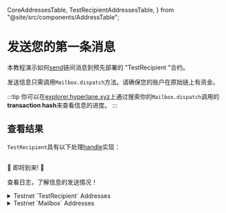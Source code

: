 
  CoreAddressesTable,
  TestRecipientAddressesTable,
} from "@site/src/components/AddressTable";

# 发送您的第一条消息

本教程演示如何[send](./reference/messaging/send.mdx)链间消息到预先部署的 "TestRecipient "合约。

<SimpleMessagingDiagram />

发送信息只需调用`Mailbox.dispatch`方法。请确保您的账户在原始链上有资金。

<MessageQuickstart />

:::tip
你可以在[explorer.hyperlane.xyz](https://explorer.hyperlane.xyz/)上通过搜索你的`Mailbox.dispatch`调用的**transaction hash**来查看信息的进度。
:::

## 查看结果

`TestRecipient`具有以下处理[handle](./reference/messaging/receive.mdx)实现：

<Tabs groupId="lang">
<TabItem value="sol" label="Solidity">

```solidity file=<rootDir>/node_modules/@hyperlane-xyz/core/contracts/test/TestRecipient.sol#L30-L38
```

</TabItem>
<TabItem value="cw" label="CosmWasm">

🚧 即将到来! 🚧

</TabItem>
</Tabs>

查看日志，了解信息的发送情况！

<details>
  <summary>Testnet `TestRecipient` Addresses</summary>
  <TestRecipientAddressesTable />
</details>

<details>
  <summary>Testnet `Mailbox` Addresses</summary>
  <CoreAddressesTable environment="testnet" contract="mailbox" />
</details>
